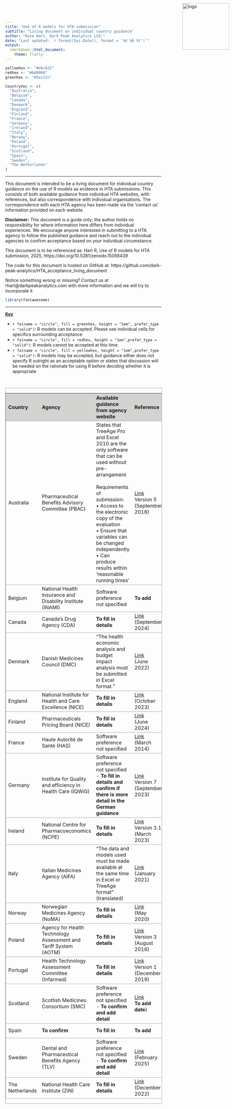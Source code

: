 ```yaml
---
title: "Use of R models for HTA submission"
subtitle: "Living document on individual country guidance"
author: "Rose Hart, Dark Peak Analytics Ltd."
date: "Last updated: `r format(Sys.Date(), format = '%d %B %Y')`"
output:
  rmarkdown::html_document:
    theme: flatly
---
```


<style type="text/css">
.main-container {
  max-width: 20000px;
  margin-left: 50px;
  margin-right: 50px;
  margin-bottom: 50px;
}
</style>

<p><a href="https://darkpeakanalytics.com/">
  <img src = "DPAlogo.jpg" 
       alt = 'logo'
       style = 'position:absolute; top:0; right:0; padding:10px;'
       width = '150px'
       heigth = '150px' >
</a></p>       



```r

yellowhex <- "#ebc622"
redhex <- "#bd0000"
greenhex <- "#5ec22c"

CountryVec <- c(
  "Australia",
  "Belgium",
  "Canada",
  "Denmark",
  "England",
  "Finland",
  "France",
  "Germany",
  "Ireland",
  "Italy",
  "Norway",
  "Poland",
  "Portugal",
  "Scotland",
  "Spain",
  "Sweden",
  "The Netherlands"
)

```


<style>
    .HTAtable {
        width: 100%;
    }
    .HTAtable th {
        background: #d3d3d2;
        word-wrap: break-word;
        text-align: center;
    }
    .HTAtable tr:nth-child(`r which(CountryVec == "Australia")`) td:nth-child(3) { background: `r yellowhex`;color:black; }
    .HTAtable tr:nth-child(`r which(CountryVec == "Belgium")`) td:nth-child(5) { background: `r redhex`;color:white; }
    .HTAtable tr:nth-child(`r which(CountryVec == "Canada")`) td:nth-child(3) { background: `r yellowhex`;color:black; }
    .HTAtable tr:nth-child(`r which(CountryVec == "Canada")`) td:nth-child(5) { background: `r greenhex`;color:black; }
    .HTAtable tr:nth-child(`r which(CountryVec == "Denmark")`) td:nth-child(3) { background: `r redhex`;color:white; }
    .HTAtable tr:nth-child(`r which(CountryVec == "Denmark")`) td:nth-child(5) { background: `r redhex`;color:white; }
    .HTAtable tr:nth-child(`r which(CountryVec == "England")`) td:nth-child(3) { background: `r greenhex`;color:black; }
    .HTAtable tr:nth-child(`r which(CountryVec == "England")`) td:nth-child(5) { background: `r greenhex`;color:black; }
    .HTAtable tr:nth-child(`r which(CountryVec == "Finland")`) td:nth-child(3) { background: `r greenhex`;color:black; }
    .HTAtable tr:nth-child(`r which(CountryVec == "Finland")`) td:nth-child(5) { background: `r greenhex`;color:black; }
    .HTAtable tr:nth-child(`r which(CountryVec == "Germany")`) td:nth-child(5) { background: `r greenhex`;color:black; }
    .HTAtable tr:nth-child(`r which(CountryVec == "Ireland")`) td:nth-child(3) { background: `r yellowhex`;color:black; }
    .HTAtable tr:nth-child(`r which(CountryVec == "Ireland")`) td:nth-child(5) { background: `r greenhex`;color:black; }
    .HTAtable tr:nth-child(`r which(CountryVec == "Italy")`) td:nth-child(3) { background: `r redhex`;color:white; }
    .HTAtable tr:nth-child(`r which(CountryVec == "Norway")`) td:nth-child(3) { background: `r greenhex`;color:black; }
    .HTAtable tr:nth-child(`r which(CountryVec == "Norway")`) td:nth-child(5) { background: `r greenhex`;color:black; }
    .HTAtable tr:nth-child(`r which(CountryVec == "Poland")`) td:nth-child(3) { background: `r yellowhex`;color:black; }
    .HTAtable tr:nth-child(`r which(CountryVec == "Portugal")`) td:nth-child(3) { background: `r yellowhex`;color:black; }
    .HTAtable tr:nth-child(`r which(CountryVec == "Scotland")`) td:nth-child(5) { background: `r yellowhex`;color:black; }
    .HTAtable tr:nth-child(`r which(CountryVec == "Sweden")`) td:nth-child(5) { background: `r greenhex`;color:black; }
    .HTAtable tr:nth-child(`r which(CountryVec == "The Netherlands")`) td:nth-child(3) { background: `r greenhex`;color:black; }
    .HTAtable tr:nth-child(`r which(CountryVec == "The Netherlands")`) td:nth-child(5) { background: `r greenhex`;color:black; }
    .HTAtable, tr {
        border: 1px solid #9c9e9b;
    }
</style>


---

This document is intended to be a living document for individual country guidance on the use of R models as evidence in HTA submissions. This consists of both available guidance from individual HTA websites, with references, but also correspondence with individual organisations. The correspondence with each HTA agency has been made via the 'contact us' information provided on each website. 

**Disclaimer:** This document is a guide only; the author holds no responsibility for where information here differs from individual experiences. We encourage anyone interested in submitting to a HTA agency to follow the published guidance and reach out to the individual agencies to confirm acceptance based on your individual circumstance. 


This document is to be referenced as: Hart R, Use of R models for HTA submission, 2025, https://doi.org/10.5281/zenodo.15056439

The code for this document is hosted on GitHub at: https://github.com/dark-peak-analytics/HTA_acceptance_living_document

Notice something wrong or missing? Contact us at rhart@darkpeakanalytics.com with more information and we will try to incorporate it


```r
library(fontawesome)
``` 

---

<b><u>Key</b></u>


- `r fa(name = "circle", fill = greenhex, height = "1em", prefer_type = "solid")`: R models can be accepted. Please see individual cells for specifics surrounding acceptance
- `r fa(name = "circle", fill = redhex, height = "1em",prefer_type = "solid")`: R models cannot be accepted at this time.
- `r fa(name = "circle", fill = yellowhex, height = "1em",prefer_type = "solid")`: R models may be accepted, but guidance either does not specify R outright as an acceptable option or states that discussion will be needed on the rationale for using R before deciding whether it is appropriate



<br>

<div class="HTAtable">


| Country    | Agency                                  | Available guidance from agency website | Reference | Additional guidance from correspondence | Additional notes |
|:----------|:---------------------------------------|:--------------------------------------|:-----------|:---------------------------------------|:----------------|
| Australia  | Pharmaceutical Benefits Advisory Committee (PBAC) | States that TreeAge Pro and Excel 2010 are the only software that can be used without pre-arrangement<br><br> Requirements of submission: <br>• Access to the electronic copy of the evaluation <br> • Ensure that variables can be changed independently<br> • Can produce results within 'reasonable running times'| <a href = "https://pbac.pbs.gov.au/information/printable-version-of-guidelines.html">Link</a> <br>Version 5 (September 2016) | Awaiting reply |   |
| Belgium |National Health Insurance and Disability Institute (INAMI)| Software preference not specified | <b>To add</b> | R is not currently accepted (March 2025) | |
| Canada |Canada's Drug Agency (CDA)| <b>To fill in details</b> | <a href = "https://www.cda-amc.ca/procedures-reimbursement-reviews">Link</a> <br> (September 2024) | <b>Will accept R – To fill in details</b> | |
| Denmark |Danish Medicines Council (DMC)| “The health economic analysis and budget impact analysis must be submitted in Excel format.” | <a href = "https://medicinraadet-dk.b-cdn.net/media/huyhssl2/the-danish-medicines-councils-process-guide-for-assessing-new-pharmaceuticals-version-1-2.pdf">Link</a> <br> (June 2022) | R is not currently accepted (March 2025) | |
| England |National Institute for Health and Care Excellence (NICE)| <b>To fill in details</b> | <a href = "https://www.nice.org.uk/process/pmg36/resources/nice-health-technology-evaluations-the-manual-pdf-72286779244741">Link</a> <br> (October 2023) | <b>To fill in details / inquire on specifics </b> | |
| Finland |Pharmaceuticals Pricing Board (NICE)| <b>To fill in details</b> | <a href = "https://www.hila.fi/content/uploads/2024/06/Instructions_TTS_2024_190624.pdf">Link</a> <br> (June 2024) | <b>To fill in details / inquire on specifics </b> | |
| France |Haute Autorité de Santé (HAS)| Software preference not specified | <a href = "https://www.has-sante.fr/upload/docs/application/pdf/2014-03/pricing_reimbursement_of_drugs_and_hta_policies_in_france.pdf">Link</a> <br> (March 2014) | Awaiting reply | |
| Germany |Institute for Quality and efficiency in Health Care (IQWiG)| Software preference not specified - <b>To fill in details and confirm if there is more detail in the German guidance</b>  | <a href = "https://www.iqwig.de/en/about-us/methods/methods-paper/">Link</a> <br>Version 7 (September 2023) | <b>Will accept R – To fill in details</b> | |
| Ireland |National Centre for Pharmacoeconomics (NCPE)| <b>To fill in details</b>  | <a href = "https://www.ncpe.ie/submission-process/submission-templates/format-of-full-submissions/">Link</a> <br>Version 3.1 (March 2023) | <b>Will accept R – To fill in details</b> | |
| Italy |Italian Medicines Agency (AIFA)| “The data and models used must be made available at the same time in Excel or TreeAge format” (translated)  | <a href = "https://www.aifa.gov.it/en/linea-guida-capitolo-9">Link</a> <br>(January 2021) | Awaiting reply | |
| Norway |Norwegian Medicines Agency (NoMA)| <b>To fill in details</b> | <a href = "https://www.dmp.no/globalassets/documents/english/public-funding-and-pricing/documentation-for-sta/guidelines-20.05.2020.pdf ">Link</a> <br> (May 2020) | <b>To fill in details / inquire on specifics </b> | |
| Poland |Agency for Health Technology Assessment and Tariff System (AOTM)| <b>To fill in details</b> | <a href = "https://www.aotm.gov.pl/en/guidelines/">Link</a> <br> Version 3 (August 2016) | Awaiting reply | |
| Portugal |Health Technology Assessment Committee (Infarmed)| <b>To fill in details</b> | <a href = "https://www.infarmed.pt/web/infarmed/entidades/medicamentos-uso-humano/avaliacao-tecnologias-saude/avaliacao-terapeutica-e-economica2018/-i-guidelines-/i-">Link</a> <br> Version 1 (December 2019) | Awaiting reply | |
| Scotland |Scottish Medicines Consortium (SMC)| Software preference not specified - <b>To confirm and add detail</b>| <a href = "https://scottishmedicines.org.uk/making-a-submission/">Link</a> <br> <b>To add date</b>) | <b>To fill in details</b> | |
| Spain |<b>To confirm<b>| <b>To fill in</b>| <b>To add</b> | Investigating and Awaiting reply | |
| Sweden |Dental and Pharmaceutical Benefits Agency (TLV)| Software preference not specified - <b>To confirm and add detail</b>| <a href = "https://www.tlv.se/lakemedelsforetag/halsoekonomiska-bedomningar-och-rapporter-kliniklakemedel.html">Link</a> <br> (February 2025) | <b>To fill in details</b> | |
|The Netherlands |National Health Care Institute (ZiN)| <b>To fill in details</b> | <a href = "https://english.zorginstituutnederland.nl/publications/publications/2022/12/15/guideline-for-building-cost-effectiveness-models-in-r">Link</a> <br> (December 2022) | <b>To fill in details /  specifics </b><br> Awaiting reply| |


</div>


